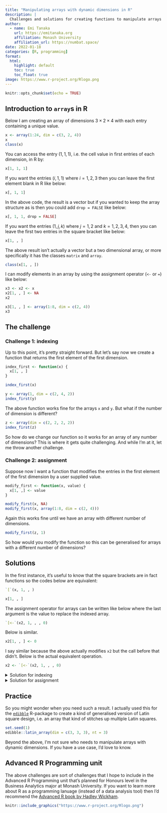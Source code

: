 ```yaml
---
title: "Manipulating arrays with dynamic dimensions in R"
description: |
  Challenges and solutions for creating functions to manipulate arrays in R when the number of dimensions is unknown. 
author:
  - name: Emi Tanaka
    url: https://emitanaka.org
    affiliation: Monash University
    affiliation_url: https://numbat.space/
date: 2022-01-18
categories: [R, programming]
format:
  html:
    highlight: default
    toc: true
    toc_float: true
image: https://www.r-project.org/Rlogo.png
---
```



```r
knitr::opts_chunk$set(echo = TRUE)
```

## Introduction to `array`s in R

Below I am creating an array of dimensions $3 \times 2 \times 4$ with each entry containing a unique value.

```r
x <- array(1:24, dim = c(3, 2, 4))
x
class(x)
```

You can access the entry $(1, 1, 1)$, i.e. the cell value in first entries of each dimension, in R by:

```r
x[1, 1, 1]
```

If you want the entries $(i, 1, 1)$ where $i = 1, 2, 3$ then you can leave the first element blank in R like below:

```r
x[, 1, 1]
```

In the above code, the result is a vector but if you wanted to keep the array structure as is then you could add `drop = FALSE` like below:

```r
x[, 1, 1, drop = FALSE]
```

If you want the entries $(1, j, k)$ where $j = 1, 2$ and $k = 1, 2, 3, 4$, then you can leave the first two entries in the square bracket like below: 

```r
x[1, , ]
```

The above result isn't actually a vector but a two dimensional array, or more specifically it has the classes `matrix` and `array`. 

```r
class(x[1, , ])
```


I can modify elements in an array by using the assignment operator (`<-` or `=`) like below:

```r
x3 <- x2 <- x
x2[1, , ] <- NA
x2

x3[1, , ] <- array(1:8, dim = c(2, 4))
x3
```


## The challenge

### Challenge 1: indexing

Up to this point, it's pretty straight forward. But let's say now we create a function that returns the first element of the first dimension. 

```r
index_first <- function(x) {
  x[1, , ]
}

index_first(x)

y <- array(1, dim = c(2, 4, 2))
index_first(y)
```

The above function works fine for the arrays `x` and `y`. But what if the number of dimension is different?

```r
z <- array(dim = c(2, 2, 2, 2))
index_first(z)
```

So how do we change our function so it works for an array of any number of dimensions? This is where it gets quite challenging. And while I'm at it, let me throw another challenge. 

### Challenge 2: assignment

Suppose now I want a function that modifies the entries in the first element of the first dimension by a user supplied value. 

```r
modify_first <- function(x, value) {
  x[1, ,] <- value
}
```

```r
modify_first(x, NA)
modify_first(x, array(1:8, dim = c(2, 4)))
```

Again this works fine until we have an array with different number of dimensions.

```r
modify_first(z, 1)
```

So how would you modify the function so this can be generalised for arrays with a different number of dimensions?

## Solutions

In the first instance, it's useful to know that the square brackets are in fact functions so the codes below are equivalent:

```r
`[`(x, 1, , )
```
```r
x[1, , ]
```

The assignment operator for arrays can be written like below where the last argument is the value to replace the indexed array.

```r
`[<-`(x2, 1, , , 0)
```

Below is similar. 

```r
x2[1, , ] <- 0
```

I say similar because the above actually modifies `x2` but the call before that didn't. Below is the actual equivalent operation. 

```r
x2 <- `[<-`(x2, 1, , , 0)
```

<details>
<summary>Solution for indexing</summary>

```r
index_first <- function(x) {
  d <- dim(x)
  do.call("[", c(list(x, 1), rep(list(bquote()), length(d) - 1)))
}

index_first(x)
index_first(z)
```

</details>

<details>
<summary>Solution for assignment</summary>

```r
modify_first <- function(x, value) {
  d <- dim(x)
  do.call("[<-", c(list(x, 1), rep(list(bquote()), length(d) - 1), list(value)))
}

modify_first(x, 3)
modify_first(z, 3)
```

</details>

## Practice 

So you might wonder when you need such a result. I actually used this for the [`edibble`](https://github.com/emitanaka/edibble) R-package to create a kind of generalised version of Latin square design, i.e. an array that kind of stitches up multiple Latin squares.  

```r
set.seed(1)
edibble::latin_array(dim = c(3, 3, 3), nt = 3)
```

Beyond the above, I'm not sure who needs to manipulate arrays with dynamic dimensions. If you have a use case, I'd love to know.


## Advanced R Programming unit

The above challenges are sort of challenges that I hope to include in the Advanced R Programming unit that's planned for Honours level in the Business Analytics major at Monash University. If you want to learn more about R as a programming lanuage (instead of a data analysis tool) then I'd recommend the [Advanced R book by Hadley Wickham](https://adv-r.hadley.nz/). 

```r
knitr::include_graphics("https://www.r-project.org/Rlogo.png")
```

